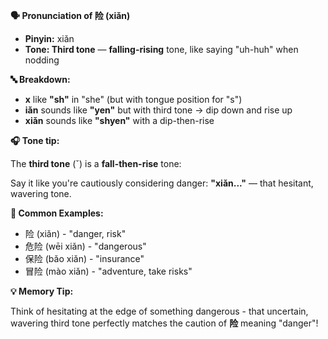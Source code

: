 **🗣️ Pronunciation of 险 (xiǎn)**

- **Pinyin:** xiǎn
- **Tone: Third tone** — **falling-rising** tone, like saying "uh-huh" when nodding

**🔤 Breakdown:**

- **x** like **"sh"** in "she" (but with tongue position for "s")
- **iǎn** sounds like **"yen"** but with third tone → dip down and rise up
- **xiǎn** sounds like **"shyen"** with a dip-then-rise

**🎧 Tone tip:**

The **third tone** (ˇ) is a **fall-then-rise** tone:

Say it like you're cautiously considering danger: **"xiǎn..."** — that hesitant, wavering tone.

**📝 Common Examples:**

- 险 (xiǎn) - "danger, risk"
- 危险 (wēi xiǎn) - "dangerous"
- 保险 (bǎo xiǎn) - "insurance"
- 冒险 (mào xiǎn) - "adventure, take risks"

**💡 Memory Tip:**

Think of hesitating at the edge of something dangerous - that uncertain, wavering third tone
perfectly matches the caution of **险** meaning "danger"!
